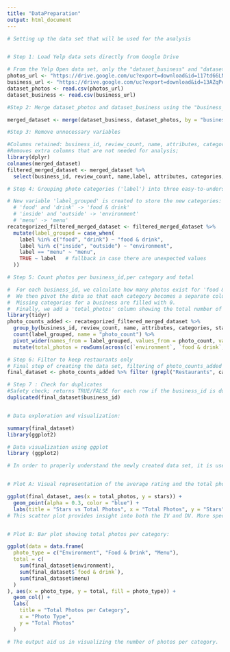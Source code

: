 ```yaml
---
title: "DataPreparation"
output: html_document
---
```

```r
# Setting up the data set that will be used for the analysis


# Step 1: Load Yelp data sets directly from Google Drive

# From the Yelp Open data set, only the "dataset_business" and "dataset_photos" data sets are downloaded.
photos_url <- "https://drive.google.com/uc?export=download&id=117td66LNCSkpULb3ee4pprGYVpOzVQVv"
business_url <- "https://drive.google.com/uc?export=download&id=13AZqPcwUro0jwsZIv6Q3WXeEn58YD5_x"
dataset_photos <- read.csv(photos_url)
dataset_business <- read.csv(business_url)

#Step 2: Merge dataset_photos and dataset_business using the "business_id"

merged_dataset <- merge(dataset_business, dataset_photos, by = "business_id") #Here, merged_dataset has more obs than dataset_business because businesses have more than one photo. This will be fixed in later steps.

#Step 3: Remove unnecessary variables

#Columns retained: business_id, review_count, name, attributes, categories, stars, photo_id, caption, label
#Removes extra columns that are not needed for analysis; 
library(dplyr)
colnames(merged_dataset)
filtered_merged_dataset <- merged_dataset %>%
  select(business_id, review_count, name,label, attributes, categories, stars, photo_id, caption)

# Step 4: Grouping photo categories ('label') into three easy-to-understand categories

# New variable 'label_grouped' is created to store the new categories:
  # 'food' and 'drink' -> 'food & drink'
  # 'inside' and 'outside' -> 'environment'
  # 'menu' -> 'menu'
recategorized_filtered_merged_dataset <- filtered_merged_dataset %>%
  mutate(label_grouped = case_when(
    label %in% c("food", "drink") ~ "food & drink",
    label %in% c("inside", "outside") ~ "environment",
    label == "menu" ~ "menu",
    TRUE ~ label   # fallback in case there are unexpected values
  ))

# Step 5: Count photos per business_id,per category and total

#  For each business_id, we calculate how many photos exist for 'food & drink','environment' and 'menu' categories. 
#  We then pivot the data so that each category becomes a separate column.
#  Missing categories for a business are filled with 0.
#  Finally, we add a 'total_photos' column showing the total number of photos per business.
library(tidyr)
photo_counts_added <- recategorized_filtered_merged_dataset %>%
  group_by(business_id, review_count, name, attributes, categories, stars) %>%
  count(label_grouped, name = "photo_count") %>%
  pivot_wider(names_from = label_grouped, values_from = photo_count, values_fill = 0) %>%
  mutate(total_photos = rowSums(across(c(`environment`, `food & drink`, menu))))

# Step 6: Filter to keep restaurants only
# Final step of creating the data set, filtering of photo_counts_added dataset to keep only those businesses classified as restaurants
final_dataset <- photo_counts_added %>% filter (grepl("Restaurants", categories, ignore.case = TRUE))

# Step 7 : Check for duplicates
#Safety check; returns TRUE/FALSE for each row if the business_id is duplicated
duplicated(final_dataset$business_id)


# Data exploration and visualization:

summary(final_dataset)
library(ggplot2)
```

```r

# Data visualization using ggplot
library (ggplot2)

# In order to properly understand the newly created data set, it is useful to crate some visualizations.


# Plot A: Visual representation of the average rating and the total photos per restaurant

ggplot(final_dataset, aes(x = total_photos, y = stars)) +
  geom_point(alpha = 0.3, color = "blue") +
  labs(title = "Stars vs Total Photos", x = "Total Photos", y = "Stars")
# This scatter plot provides insight into both the IV and DV. More specifically, it shows how the number of stars  varies depending on the rating. We can even see an increasing pattern from 1 to 4 stars. Moreover, we can see the total photo count usually stays between 0 and 200, with two outilers above 400. 


# Plot B: Bar plot showing total photos per category:

ggplot(data = data.frame(
  photo_type = c("Environment", "Food & Drink", "Menu"),
  total = c(
    sum(final_dataset$environment),
    sum(final_dataset$`food & drink`),
    sum(final_dataset$menu)
  )
), aes(x = photo_type, y = total, fill = photo_type)) +
  geom_col() +
  labs(
    title = "Total Photos per Category",
    x = "Photo Type",
    y = "Total Photos"
  )

# The output aid us in visualizing the number of photos per category.
```

